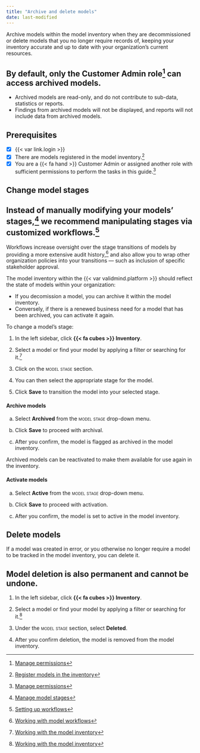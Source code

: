 ```yaml
---
title: "Archive and delete models"
date: last-modified
---
```


Archive models within the model inventory when they are decommissioned or delete models that you no longer require records of, keeping your inventory accurate and up to date with your organization's current resources.

::: {.callout}
## By default, only the Customer Admin role[^1] can access archived models.

- Archived models are read-only, and do not contribute to sub-data, statistics or reports. 
- Findings from archived models will not be displayed, and reports will not include data from archived models.
:::

::: {.attn}

## Prerequisites

- [x] {{< var link.login >}}
- [x] There are models registered in the model inventory.[^2]
- [x] You are a [{{< fa hand >}} Customer Admin]{.bubble} or assigned another role with sufficient permissions to perform the tasks in this guide.[^3]

:::

## Change model stages

::: {.callout}
##  Instead of manually modifying your models' stages,[^4] we recommend manipulating stages via customized workflows.[^5]

Workflows increase oversight over the stage transitions of models by providing a more extensive audit history,[^6] and also allow you to wrap other organization policies into your transitions — such as inclusion of specific stakeholder approval.
:::

The model inventory within the {{< var validmind.platform >}} should reflect the state of models within your organization: 

- If you decomission a model, you can archive it within the model inventory. 
- Conversely, if there is a renewed business need for a model that has been archived, you can activate it again.

To change a model's stage:

1. In the left sidebar, click **{{< fa cubes >}} Inventory**. 

2. Select a model or find your model by applying a filter or searching for it.[^7]

3. Click on the [model stage]{.smallcaps} section.

4. You can then select the appropriate stage for the model.

5. Click **Save** to transition the model into your selected stage.

::: {.panel-tabset}

#### Archive models

a. Select **Archived** from the [model stage]{.smallcaps} drop-down menu.

b. Click **Save** to proceed with archival.

c. After you confirm, the model is flagged as archived in the model inventory.

Archived models can be reactivated to make them available for use again in the inventory.

#### Activate models

a. Select **Active** from the [model stage]{.smallcaps} drop-down menu.

b. Click **Save** to proceed with activation.

d. After you confirm, the model is set to active in the model inventory.

:::

## Delete models

If a model was created in error, or you otherwise no longer require a model to be tracked in the model inventory, you can delete it.

::: {.callout-important}
## Model deletion is also permanent and cannot be undone.
:::

1. In the left sidebar, click **{{< fa cubes >}} Inventory**.

2. Select a model or find your model by applying a filter or searching for it.[^8]

3. Under the [model stage]{.smallcaps} section, select **Deleted**.

4. After you confirm deletion, the model is removed from the model inventory.


<!-- FOOTNOTES -->

[^1]: [Manage permissions](/guide/configuration/manage-permissions.qmd)

[^2]: [Register models in the inventory](register-models-in-inventory.qmd)

[^3]: [Manage permissions](/guide/configuration/manage-permissions.qmd)

[^4]: [Manage model stages](/guide/model-workflows/manage-model-stages.qmd)

[^5]: [Setting up workflows](/guide/model-workflows/setting-up-workflows.qmd)

[^6]: [Working with model workflows](/guide/model-workflows/working-with-model-workflows.qmd)

[^7]: [Working with the model inventory](/guide/model-inventory/working-with-model-inventory.qmd#search-filter-and-sort-models)

[^8]: [Working with the model inventory](/guide/model-inventory/working-with-model-inventory.qmd#search-filter-and-sort-models)
